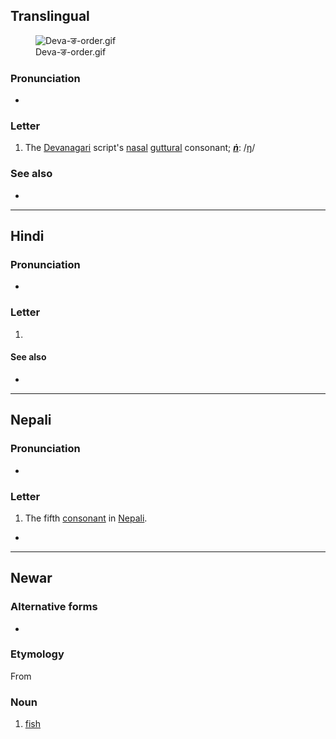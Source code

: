 {{also|ड|ड़|ॾ|इ}}
{{character info}}
==Translingual==
[[File:Deva-ङ-order.gif|thumb]]

===Pronunciation===
* {{IPA|mul|/ŋə/}} {{qualifier|may vary by language}}

===Letter===
{{mul-Deva|ṅ}}

# The [[Devanagari]] script's [[nasal]] [[guttural]] consonant; '''''[[ṅ]]''''': /[[ŋ]]/

===See also===
* {{list:Devanagari script letters/mul}}

----

==Hindi==

===Pronunciation===
* {{hi-IPA|ङ.}}

===Letter===
{{head|hi|letter}}

# {{n-g|the fifth [[consonant]] in [[Hindi]]}}

====See also====
* {{list:Devanagari script letters/hi}}

----
==Nepali==

===Pronunciation===
* {{ne-IPA}}

===Letter===
{{head|ne|letter}}

# The fifth [[consonant]] in [[Nepali]].

* 

----

==Newar==

===Alternative forms===
* {{lb|new|Kathmandu}} {{l|new|ञ}}

===Etymology===
From {{der|new|sit-pro|*s-ŋja}}

===Noun===
{{head|new|noun}}

# {{lb|new|Dolakhae}} [[fish]]